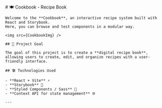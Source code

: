 
<Meta title="Cookbook/Introduction" />

<div className="sb-container">
    # 🍽️ Cookbook - Recipe Book

    Welcome to the **Cookbook**, an interactive recipe system built with React and Storybook.  
    Here, you can browse and test components in a modular way.
    
    <img src={CookbookImg} />
    
    ## 📌 Project Goal  

    The goal of this project is to create a **digital recipe book**, allowing users to create, edit, and organize recipes with a user-friendly interface.

    ## 🛠️ Technologies Used  

    - **React + Vite** ⚡  
    - **Storybook** 📖  
    - **Styled Components / Sass** 🎨  
    - **Context API for state management** 🌐  

    ---

</div>


<style>
  {`
  .sb-container {
    margin-bottom: 48px;
  }

  `}
</style>
